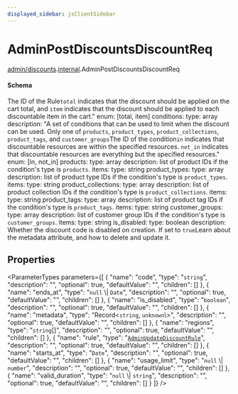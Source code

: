 ```yaml
---
displayed_sidebar: jsClientSidebar
---
```



# AdminPostDiscountsDiscountReq

[admin/discounts](../../modules/admin_discounts.mdx).[internal](../../admin_discounts/modules/admin_discounts.internal.mdx).AdminPostDiscountsDiscountReq

#### Schema

The ID of the Rule`total` indicates that the discount should be applied on the cart total, and `item` indicates that the discount should be applied to each discountable item in the cart."
        enum: [total, item]
      conditions:
        type: array
        description: "A set of conditions that can be used to limit when the discount can be used. Only one of `products`, `product_types`, `product_collections`, `product_tags`, and `customer_groups`The ID of the condition`in` indicates that discountable resources are within the specified resources. `not_in` indicates that
               discountable resources are everything but the specified resources."
              enum: [in, not_in]
            products:
              type: array
              description: list of product IDs if the condition's type is `products`.
              items:
                type: string
            product_types:
              type: array
              description: list of product type IDs if the condition's type is `product_types`.
              items:
                type: string
            product_collections:
              type: array
              description: list of product collection IDs if the condition's type is `product_collections`.
              items:
                type: string
            product_tags:
              type: array
              description: list of product tag IDs if the condition's type is `product_tags`.
              items:
                type: string
            customer_groups:
              type: array
              description: list of customer group IDs if the condition's type is `customer_groups`.
              items:
                type: string
  is_disabled:
    type: boolean
    description: Whether the discount code is disabled on creation. If set to `true`Learn about the metadata attribute, and how to delete and update it.

## Properties

<ParameterTypes parameters={[
  {
    "name": "code",
    "type": "`string`",
    "description": "",
    "optional": true,
    "defaultValue": "",
    "children": []
  },
  {
    "name": "ends_at",
    "type": "``null`` \\| `Date`",
    "description": "",
    "optional": true,
    "defaultValue": "",
    "children": []
  },
  {
    "name": "is_disabled",
    "type": "`boolean`",
    "description": "",
    "optional": true,
    "defaultValue": "",
    "children": []
  },
  {
    "name": "metadata",
    "type": "Record<`string`, `unknown`\\>",
    "description": "",
    "optional": true,
    "defaultValue": "",
    "children": []
  },
  {
    "name": "regions",
    "type": "`string`[]",
    "description": "",
    "optional": true,
    "defaultValue": "",
    "children": []
  },
  {
    "name": "rule",
    "type": "[`AdminUpdateDiscountRule`](admin_discounts.internal.AdminUpdateDiscountRule.mdx)",
    "description": "",
    "optional": true,
    "defaultValue": "",
    "children": []
  },
  {
    "name": "starts_at",
    "type": "`Date`",
    "description": "",
    "optional": true,
    "defaultValue": "",
    "children": []
  },
  {
    "name": "usage_limit",
    "type": "``null`` \\| `number`",
    "description": "",
    "optional": true,
    "defaultValue": "",
    "children": []
  },
  {
    "name": "valid_duration",
    "type": "``null`` \\| `string`",
    "description": "",
    "optional": true,
    "defaultValue": "",
    "children": []
  }
]} />
